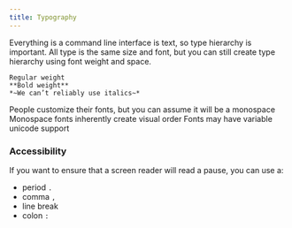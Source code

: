 ```yaml
---
title: Typography
---
```


Everything is a command line interface is text, so type hierarchy is important. All type is the same size and font, but you can still create type hierarchy using font weight and space.

```
Regular weight
**Bold weight**
*~We can’t reliably use italics~*
```

People customize their fonts, but you can assume it will be a monospace
Monospace fonts inherently create visual order
Fonts may have variable unicode support

### Accessibility

If you want to ensure that a screen reader will read a pause, you can use a:
- period `.`
- comma `,`
- line break
- colon `:`
